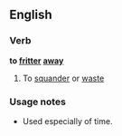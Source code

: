 ==English==

===Verb===
'''to [[fritter]] [[away]]'''

# To [[squander]] or [[waste]]

===Usage notes===
*Used especially of time.